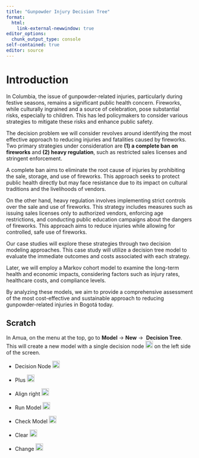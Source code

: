 ```yaml
---
title: "Gunpowder Injury Decision Tree"
format: 
  html:
    link-external-newwindow: true
editor_options: 
  chunk_output_type: console
self-contained: true
editor: source
---
```



# Introduction

In Columbia, the issue of gunpowder-related injuries, particularly during festive seasons, remains a significant public health concern. Fireworks, while culturally ingrained and a source of celebration, pose substantial risks, especially to children. This has led policymakers to consider various strategies to mitigate these risks and enhance public safety.

The decision problem we will consider revolves around identifying the most effective approach to reducing injuries and fatalities caused by fireworks. Two primary strategies under consideration are **(1) a complete ban on fireworks** and **(2) heavy regulation**, such as restricted sales licenses and stringent enforcement. 

A complete ban aims to eliminate the root cause of injuries by prohibiting the sale, storage, and use of fireworks. This approach seeks to protect public health directly but may face resistance due to its impact on cultural traditions and the livelihoods of vendors.

On the other hand, heavy regulation involves implementing strict controls over the sale and use of fireworks. This strategy includes measures such as issuing sales licenses only to authorized vendors, enforcing age restrictions, and conducting public education campaigns about the dangers of fireworks. This approach aims to reduce injuries while allowing for controlled, safe use of fireworks.

Our case studies will explore these strategies through two decision modeling approaches. This case study will utilize a decision tree model to evaluate the immediate outcomes and costs associated with each strategy. 

Later, we will employ a Markov cohort model to examine the long-term health and economic impacts, considering factors such as injury rates, healthcare costs, and compliance levels. 

By analyzing these models, we aim to provide a comprehensive assessment of the most cost-effective and sustainable approach to reducing gunpowder-related injuries in Bogotá today.


## Scratch




In Amua, on the menu at the top, go to **Model** -\> **New** -\>  **Decision Tree**. This will create a new model with a single decision node <img src="../amua-images/decisionNode_24.png" alt="Custom Icon" width="20" height="20"/> on the left side of the screen.

-   Decision Node <img src="../amua-images/decisionNode_24.png" alt="Custom Icon" width="20" height="20"/>

-   Plus <img src="../amua-images/add_128.png" alt="Custom Icon" width="20" height="20"/>

-   Align right <img src="../amua-images/alignRight_128.png" alt="Custom Icon" width="20" height="20"/>

-   Run Model <img src="../amua-images/runModel_24.png" alt="Custom Icon" width="20" height="20"/>

-   Check Model <img src="../amua-images/checkModel_24.png" alt="Custom Icon" width="20" height="20"/>

-   Clear <img src="../amua-images/clear_24.png" alt="Custom Icon" width="20" height="20"/>

- Change <img src="../amua-images/changeTypeTrans_24.png" alt="Custom Icon" width="20" height="20"/> 